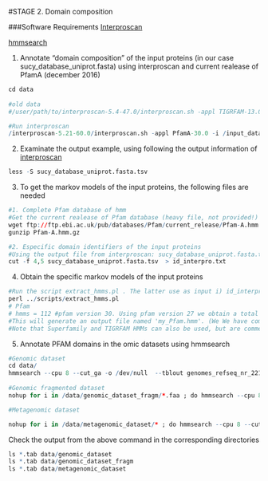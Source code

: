 #STAGE 2. Domain composition 

###Software Requirements
[Interproscan]( https://www.ebi.ac.uk/interpro/interproscan.htm)

[hmmsearch](http://hmmer.org/)


1. Annotate "domain composition" of the input proteins (in our case sucy_database_uniprot.fasta) using interproscan and current realease of PfamA  (december 2016) 
```r
cd data
 
#old data
#/user/path/to/interproscan-5.4-47.0/interproscan.sh -appl TIGRFAM-13.0,ProDom-2006.1,PfamA-27.0,PrositeProfiles-20.97,SMART-6.2,HAMAP-201311.27,PrositePatterns-20.97,PRINTS-42.0,SuperFamily-1.75 -i sucy_database_uniprot.fasta -f tsv -pa -iprlookupD

#Run interproscan
/interproscan-5.21-60.0/interproscan.sh -appl PfamA-30.0 -i /input_data/sucy_database_uniprot.fasta -f tsv -pa -iprlookupD
```

2. Examinate the output example, using  following the output information of   [interproscan](https://github.com/ebi-pf-team/interproscan/wiki/InterProScan5OutputFormats)

```r
less -S sucy_database_uniprot.fasta.tsv
```


3. To get the markov models of the input  proteins, the following files are needed

```r
#1. Complete Pfam database of hmm 
#Get the current realease of Pfam database (heavy file, not provided!)
wget ftp://ftp.ebi.ac.uk/pub/databases/Pfam/current_release/Pfam-A.hmm.gz
gunzip Pfam-A.hmm.gz
```

```r
#2. Especific domain identifiers of the input proteins 
#Using the output file from interproscan: sucy_database_uniprot.fasta.tsv,  we are interested in the 4° column:Analysis (e.g. Pfam / PRINTS / Gene3D) and the 5°: Signature Accession (e.g. PF09103 / G3DSA:2.40.50.140) 
cut -f 4,5 sucy_database_uniprot.fasta.tsv  > id_interpro.txt 
```

4. Obtain the specific markov models of the input proteins 
```r
#Run the script extract_hmms.pl . The latter use as input i) id_interpro.txt  and ii)  PfamA.hmm (Make sure you have those files in data/, and you are using those names, otherwise the script will not run )
perl ../scripts/extract_hmms.pl 
# Pfam
# hmms = 112 #pfam version 30. Using pfam version 27 we obtain a total of  114  hmms  
#This will generate an output file named 'my_Pfam.hmm'. (We We have compressed the file my_Pfam.hmm.bz2) 
#Note that Superfamily and TIGRFAM HMMs can also be used, but are commented out.
```

5. Annotate PFAM domains in the omic datasets using hmmsearch 

```r

#Genomic dataset 
cd data/
hmmsearch --cpu 8 --cut_ga -o /dev/null  --tblout genomes_refseq_nr_22122016.fa.pf.tab  my_Pfam.hmm genomic_dataset/genomes_refseq_nr_22122016.1.faa  & 
  
#Genomic fragmented dataset 
nohup for i in /data/genomic_dataset_fragm/*.faa ; do hmmsearch --cpu 8 --cut_ga -o /dev/null --tblout $i.out.hmmsearch.tab my_Pfam.hmm  $i; done  & 

#Metagenomic dataset  

nohup for i in /data/metagenomic_dataset/* ; do hmmsearch --cpu 8 --cut_ga -o /dev/null --tblout $i.out.hmmsearch.tab my_Pfam.hmm  $i; done  & 
```

Check the output from the above command in the corresponding directories 

```r
ls *.tab data/genomic_dataset 
ls *.tab data/genomic_dataset_fragm 
ls *.tab data/metagenomic_dataset
```

